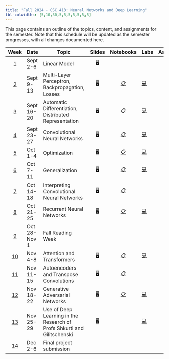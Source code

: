 ```yaml
---
title: "Fall 2024 - CSC 413: Neural Networks and Deep Learning"
tbl-colwidths: [5,10,30,5,5,5,5,5,5,5]
---
```


This page contains an outline of the topics, content, and assignments for the semester. Note that this schedule will be updated as the semester progresses, with all changes documented here.

::: column-screen-inset-right
| Week | Date | Topic | Slides | Notebooks | Labs | Assignments | Tests | Project |
|:------:|--------|--------|:------:|:------:|--------|:------:|--------|:------:|
| [1](weekly-material.html#week-1) | Sept 2-6 | Linear Model | [🖥️](/lecs/w01/lec01.html "Lecture Slides"){aria-label="Lec 1 slides"} |  |  |  |  |  |
| [2](weekly-material.html#week-2) | Sept 9-13 | Multi-Layer Perceptron, Backpropagation, Losses | [🖥️](/lecs/w02/lec02.html "Lecture Slides"){aria-label="Lec 2 slides"} | [📋](weekly-material.html#week-2) | [💻](/labs/lab01.html "Lab instructions"){aria-label="Lab 1 instructions"} |  |  |  |
| [3](weekly-material.html#week-3) | Sept 16-20 | Automatic Differentiation, Distributed Representation | [🖥️](/lecs/w03/lec03.html "Lecture Slides"){aria-label="Lec 3 slides"} | [📋](weekly-material.html#week-3) | [💻](/labs/lab02.html "Lab instructions"){aria-label="Lab 2 instructions"} |  |  |  |
| [4](weekly-material.html#week-4) | Sept 23-27 | Convolutional Neural Networks | [🖥️](/lecs/w04/lec04.html "Lecture Slides"){aria-label="Lec 4 slides"} | [📋](weekly-material.html#week-4) | [💻](/labs/lab03.html "Lab instructions"){aria-label="Lab 3 instructions"} | ✍️ |  |  |
| [5](weekly-material.html#week-5) | Oct 1-4 | Optimization | [🖥️](/lecs/w05/lec05.html "Lecture Slides"){aria-label="Lec 5 slides"} | [📋](weekly-material.html#week-5) | [💻](https://q.utoronto.ca/courses/366713/files/33627019?wrap=1) |  |  |  |
| [6](weekly-material.html#week-6) | Oct 7-11 | Generalization | [🖥️](/lecs/w06/lec06.html "Lecture Slides"){aria-label="Lec 6 slides"} | [📋](weekly-material.html#week-6) | [💻](/labs/lab05.html "Lab instructions"){aria-label="Lab 5 instructions"} | 🔜 |  |  |
| [7](weekly-material.html#week-7) | Oct 14-18 | Interpreting Convolutional Neural Networks | [🖥️](/lecs/w07/lec07.html "Lecture Slides"){aria-label="Lec 7 slides"} | [📋](weekly-material.html#week-7) |  | ✍️ | [✅](weekly-material.html#week-7) |  |
| [8](weekly-material.html#week-8) | Oct 21-25 | Recurrent Neural Networks | [🖥️](/lecs/w08/lec08.html "Lecture Slides"){aria-label="Lec 8 slides"} | [📋](weekly-material.html#week-8) | [💻](/labs/lab07.html "Lab instructions"){aria-label="Lab 7 instructions"} |  |  |  |
| [9](weekly-material.html#week-9) | Oct 28-Nov 1 | Fall Reading Week |  |  |  | 🔜 |  |  |
| [10](weekly-material.html#week-10) | Nov 4-8 | Attention and Transformers | [🖥️](/lecs/w09/lec09.html "Lecture Slides"){aria-label="Lec 9 slides"} | [📋](weekly-material.html#week-10) | [💻](/labs/lab09.html "Lab instructions"){aria-label="Lab 9 instructions"} |  |  | [📂](project-description.html#project-proposal) |
| [11](weekly-material.html#week-11) | Nov 11-15 | Autoencoders and Transpose Convolutions | [🖥️](/lecs/w10/lec10.html "Lecture Slides"){aria-label="Lec 10 slides"} | [📋](weekly-material.html#week-11) |  |  | [✅](weekly-material.html#week-11) |  |
| [12](weekly-material.html#week-12) | Nov 18-22 | Generative Adversarial Networks | [🖥️](/lecs/w11/lec11.html "Lecture Slides"){aria-label="Lec 11 slides"} | [📋](weekly-material.html#week-12) | [💻](/labs/lab010.html "Lab instructions"){aria-label="Lab 10 instructions"} |  |  |  |
| [13](weekly-material.html#week-13) | Nov 25-29 | Use of Deep Learning in the Research of Profs Shkurti and Gilitschenski | [🖥️](/lecs/w12/lec12.html "Lecture Slides"){aria-label="Lec 12 slides"} |  | [💻](/labs/lab11.html "Lab instructions"){aria-label="Lab 11 instructions"} |  |  |  |
| [14](weekly-material.html#week-14) | Dec 2-6 | Final project submission |  |  |  |  |  | [📂](project-description.html#final-project) |
:::